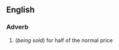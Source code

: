==English==

===Adverb===
{{en-adv|-|pos=[[half]]-[[price]]}}

#(''being sold'') for half of the normal price